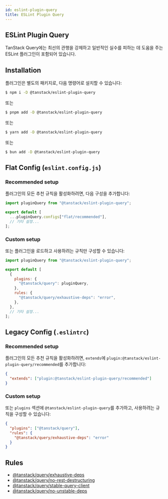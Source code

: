 ```yaml
---
id: eslint-plugin-query
title: ESLint Plugin Query
---
```


## ESLint Plugin Query

TanStack Query에는 최선의 관행을 강제하고 일반적인 실수를 피하는 데 도움을 주는 ESLint 플러그인이 포함되어 있습니다.

## Installation

플러그인은 별도의 패키지로, 다음 명령어로 설치할 수 있습니다:

```bash
$ npm i -D @tanstack/eslint-plugin-query
```

또는

```bash
$ pnpm add -D @tanstack/eslint-plugin-query
```

또는

```bash
$ yarn add -D @tanstack/eslint-plugin-query
```

또는

```bash
$ bun add -D @tanstack/eslint-plugin-query
```

## Flat Config (`eslint.config.js`)

### Recommended setup

플러그인의 모든 추천 규칙을 활성화하려면, 다음 구성을 추가합니다:

```js
import pluginQuery from "@tanstack/eslint-plugin-query";

export default [
  ...pluginQuery.configs["flat/recommended"],
  // 기타 설정...
];
```

### Custom setup

또는 플러그인을 로드하고 사용하려는 규칙만 구성할 수 있습니다:

```js
import pluginQuery from "@tanstack/eslint-plugin-query";

export default [
  {
    plugins: {
      "@tanstack/query": pluginQuery,
    },
    rules: {
      "@tanstack/query/exhaustive-deps": "error",
    },
  },
  // 기타 설정...
];
```

## Legacy Config (`.eslintrc`)

### Recommended setup

플러그인의 모든 추천 규칙을 활성화하려면, `extends`에 `plugin:@tanstack/eslint-plugin-query/recommended`를 추가합니다:

```json
{
  "extends": ["plugin:@tanstack/eslint-plugin-query/recommended"]
}
```

### Custom setup

또는 `plugins` 섹션에 `@tanstack/eslint-plugin-query`를 추가하고, 사용하려는 규칙을 구성할 수 있습니다:

```json
{
  "plugins": ["@tanstack/query"],
  "rules": {
    "@tanstack/query/exhaustive-deps": "error"
  }
}
```

## Rules

- [@tanstack/query/exhaustive-deps](/docs/eslint/exhaustive-deps)
- [@tanstack/query/no-rest-destructuring](/docs/eslint/no-rest-destructuring)
- [@tanstack/query/stable-query-client](/docs/eslint/stable-query-client)
- [@tanstack/query/no-unstable-deps](/docs/eslint/no-unstable-deps.md)
